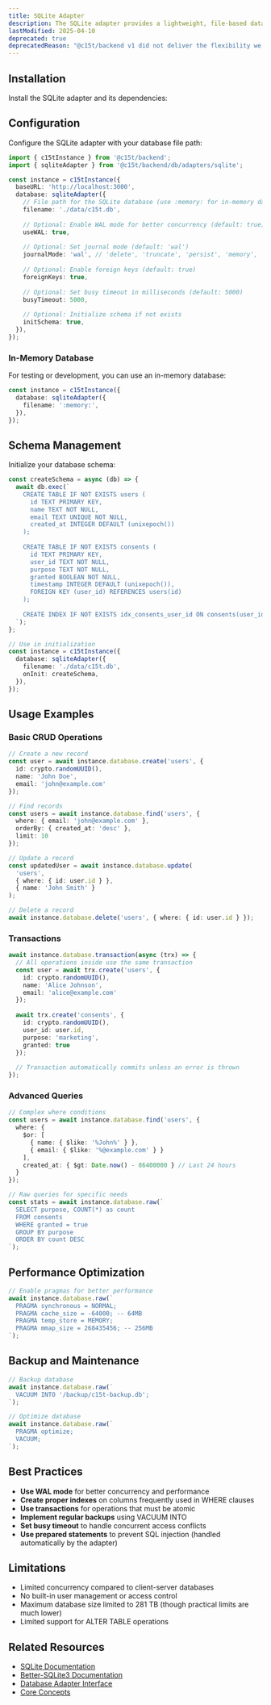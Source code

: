 ```yaml
---
title: SQLite Adapter
description: The SQLite adapter provides a lightweight, file-based database solution perfect for small to medium applications, local development, and embedded systems.
lastModified: 2025-04-10
deprecated: true
deprecatedReason: "@c15t/backend v1 did not deliver the flexibility we wanted and fell short of our standards. It is now deprecated as we work on a full rewrite, with v2 entering canary soon. This does not affect Consent.io deployments, which remain stable"
---
```


## Installation

Install the SQLite adapter and its dependencies:

<PackageCommandTabs command="@c15t/backend better-sqlite3 @types/better-sqlite3" mode="install" />

## Configuration

Configure the SQLite adapter with your database file path:

```typescript
import { c15tInstance } from '@c15t/backend';
import { sqliteAdapter } from '@c15t/backend/db/adapters/sqlite';

const instance = c15tInstance({
  baseURL: 'http://localhost:3000',
  database: sqliteAdapter({
    // File path for the SQLite database (use :memory: for in-memory database)
    filename: './data/c15t.db',
    
    // Optional: Enable WAL mode for better concurrency (default: true)
    useWAL: true,
    
    // Optional: Set journal mode (default: 'wal')
    journalMode: 'wal', // 'delete', 'truncate', 'persist', 'memory', 'wal', 'off'
    
    // Optional: Enable foreign keys (default: true)
    foreignKeys: true,
    
    // Optional: Set busy timeout in milliseconds (default: 5000)
    busyTimeout: 5000,
    
    // Optional: Initialize schema if not exists
    initSchema: true,
  }),
});
```

### In-Memory Database

For testing or development, you can use an in-memory database:

```typescript
const instance = c15tInstance({
  database: sqliteAdapter({
    filename: ':memory:',
  }),
});
```

## Schema Management

Initialize your database schema:

```typescript
const createSchema = async (db) => {
  await db.exec(`
    CREATE TABLE IF NOT EXISTS users (
      id TEXT PRIMARY KEY,
      name TEXT NOT NULL,
      email TEXT UNIQUE NOT NULL,
      created_at INTEGER DEFAULT (unixepoch())
    );
    
    CREATE TABLE IF NOT EXISTS consents (
      id TEXT PRIMARY KEY,
      user_id TEXT NOT NULL,
      purpose TEXT NOT NULL,
      granted BOOLEAN NOT NULL,
      timestamp INTEGER DEFAULT (unixepoch()),
      FOREIGN KEY (user_id) REFERENCES users(id)
    );
    
    CREATE INDEX IF NOT EXISTS idx_consents_user_id ON consents(user_id);
  `);
};

// Use in initialization
const instance = c15tInstance({
  database: sqliteAdapter({
    filename: './data/c15t.db',
    onInit: createSchema,
  }),
});
```

## Usage Examples

### Basic CRUD Operations

```typescript
// Create a new record
const user = await instance.database.create('users', {
  id: crypto.randomUUID(),
  name: 'John Doe',
  email: 'john@example.com'
});

// Find records
const users = await instance.database.find('users', {
  where: { email: 'john@example.com' },
  orderBy: { created_at: 'desc' },
  limit: 10
});

// Update a record
const updatedUser = await instance.database.update(
  'users',
  { where: { id: user.id } },
  { name: 'John Smith' }
);

// Delete a record
await instance.database.delete('users', { where: { id: user.id } });
```

### Transactions

```typescript
await instance.database.transaction(async (trx) => {
  // All operations inside use the same transaction
  const user = await trx.create('users', {
    id: crypto.randomUUID(),
    name: 'Alice Johnson',
    email: 'alice@example.com'
  });
  
  await trx.create('consents', {
    id: crypto.randomUUID(),
    user_id: user.id,
    purpose: 'marketing',
    granted: true
  });
  
  // Transaction automatically commits unless an error is thrown
});
```

### Advanced Queries

```typescript
// Complex where conditions
const users = await instance.database.find('users', {
  where: {
    $or: [
      { name: { $like: '%John%' } },
      { email: { $like: '%@example.com' } }
    ],
    created_at: { $gt: Date.now() - 86400000 } // Last 24 hours
  }
});

// Raw queries for specific needs
const stats = await instance.database.raw(`
  SELECT purpose, COUNT(*) as count
  FROM consents
  WHERE granted = true
  GROUP BY purpose
  ORDER BY count DESC
`);
```

## Performance Optimization

```typescript
// Enable pragmas for better performance
await instance.database.raw(`
  PRAGMA synchronous = NORMAL;
  PRAGMA cache_size = -64000; -- 64MB
  PRAGMA temp_store = MEMORY;
  PRAGMA mmap_size = 268435456; -- 256MB
`);
```

## Backup and Maintenance

```typescript
// Backup database
await instance.database.raw(`
  VACUUM INTO '/backup/c15t-backup.db';
`);

// Optimize database
await instance.database.raw(`
  PRAGMA optimize;
  VACUUM;
`);
```

## Best Practices

- **Use WAL mode** for better concurrency and performance
- **Create proper indexes** on columns frequently used in WHERE clauses
- **Use transactions** for operations that must be atomic
- **Implement regular backups** using VACUUM INTO
- **Set busy timeout** to handle concurrent access conflicts
- **Use prepared statements** to prevent SQL injection (handled automatically by the adapter)

## Limitations

- Limited concurrency compared to client-server databases
- No built-in user management or access control
- Maximum database size limited to 281 TB (though practical limits are much lower)
- Limited support for ALTER TABLE operations

## Related Resources

- [SQLite Documentation](https://www.sqlite.org/docs.html)
- [Better-SQLite3 Documentation](https://github.com/WiseLibs/better-sqlite3)
- [Database Adapter Interface](/backend/database-adapters)
- [Core Concepts](/backend/core-concepts)